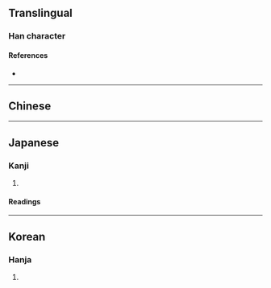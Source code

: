 {{also|先|旡}}
{{character info}}

==Translingual==

===Han character===
{{Han char|rn=10|rad=儿|as=02|sn=4|four=|canj=KVU,QHU}}

====References====
* {{Han ref|kx=0123.050|dkj=01339|dj=0258.020|hdz=10265.010|uh=5142|ud=20802}}

----

==Chinese==
{{zh-see|簪|v}}

----

==Japanese==

===Kanji===
{{ja-kanji|grade=|rs=儿02}}

# {{rfdef|ja|sort=儿02}}

====Readings====
{{ja-readings
|on=しん, さん
|kun=かんざし-
}}

----

==Korean==

===Hanja===
{{ko-hanja|hangeul=잠|rv=jam|mr=cham}}

# {{rfdef|ko|sort=儿02}}